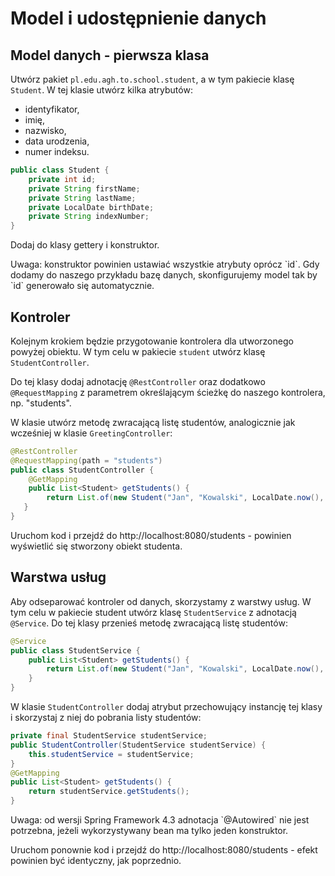 

# Model i udostępnienie danych

## Model danych - pierwsza klasa

Utwórz pakiet `pl.edu.agh.to.school.student`, a w tym pakiecie klasę `Student`. W tej klasie utwórz kilka atrybutów:
- identyfikator,
- imię,
- nazwisko,
- data urodzenia,
- numer indeksu.

```java
public class Student {
    private int id;
    private String firstName;
    private String lastName;
    private LocalDate birthDate;
    private String indexNumber;
}
```

Dodaj do klasy gettery i konstruktor. 

 
<Callout type="info">
    Uwaga: konstruktor powinien ustawiać wszystkie atrybuty oprócz `id`. Gdy dodamy do naszego przykładu bazę danych, skonfigurujemy model tak by `id` generowało się automatycznie.
</Callout>

## Kontroler

Kolejnym krokiem będzie przygotowanie kontrolera dla utworzonego powyżej obiektu. W tym celu w pakiecie `student` utwórz klasę `StudentController`.

Do tej klasy dodaj adnotację `@RestController` oraz dodatkowo `@RequestMapping` z parametrem określającym ścieżkę do naszego kontrolera, np. "students".

W klasie utwórz metodę zwracającą listę studentów, analogicznie jak wcześniej w klasie `GreetingController`:

```java
@RestController
@RequestMapping(path = "students")
public class StudentController {
    @GetMapping
    public List<Student> getStudents() {
        return List.of(new Student("Jan", "Kowalski", LocalDate.now(), "123456"));
   }
}
```

Uruchom kod i przejdź do http://localhost:8080/students - powinien wyświetlić się stworzony obiekt studenta.

## Warstwa usług

Aby odseparować kontroler od danych, skorzystamy z warstwy usług. W tym celu w pakiecie student utwórz klasę `StudentService` z adnotacją `@Service`. Do tej klasy przenieś metodę zwracającą listę studentów:

```java
@Service
public class StudentService {
    public List<Student> getStudents() {
        return List.of(new Student("Jan", "Kowalski", LocalDate.now(), "123456"));
    }
}
```

W klasie `StudentController` dodaj atrybut przechowujący instancję tej klasy i skorzystaj z niej do pobrania listy studentów:

```java
private final StudentService studentService;
public StudentController(StudentService studentService) {
    this.studentService = studentService;
}
@GetMapping
public List<Student> getStudents() {
    return studentService.getStudents();
}
```

<Callout type="info">
Uwaga: od wersji Spring Framework 4.3 adnotacja `@Autowired` nie jest potrzebna, jeżeli wykorzystywany bean ma tylko jeden konstruktor.
</Callout>

Uruchom ponownie kod i przejdź do http://localhost:8080/students - efekt powinien być identyczny, jak poprzednio.